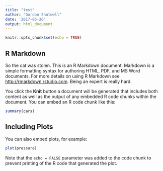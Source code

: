 ```yaml
---
title: "test"
author: "Gordon Shotwell"
date: '2017-05-26'
output: html_document
---
```


```r
knitr::opts_chunk$set(echo = TRUE)
```

## R Markdown

So the cat was stolen. This is an R Markdown document. Markdown is a simple formatting syntax for authoring HTML, PDF, and MS Word documents. For more details on using R Markdown see <http://rmarkdown.rstudio.com>. Being an expert is really hard.

You click the **Knit** button a document will be generated that includes both content as well as the output of any embedded R code chunks within the document. You can embed an R code chunk like this:

```r
summary(cars)
```

## Including Plots

You can also embed plots, for example:

```r
plot(pressure)
```

Note that the `echo = FALSE` parameter was added to the code chunk to prevent printing of the R code that generated the plot.
